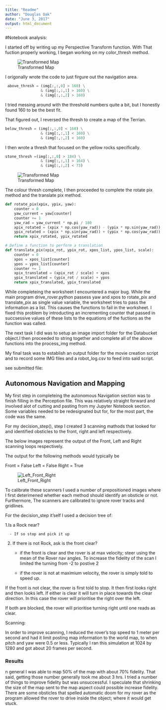 ```yaml
---
title: "Readme"
author: "Douglas Oak"
date: "June 3, 2017"
output: html_document
---
```


#Notebook analysis:

  I started off by writing up my Perspective Transform function. With That fuction properly working, I began working on my color_thresh method. 
  
  ![Transformed Map](Transform.png)
  
  I origonally wrote the code to just firgure out the navigation area. 
 
```python
 above_thresh = (img[:,:,0] > 160) \
                & (img[:,:,1] > 160) \
                & (img[:,:,2] > 160)
```

 I tried messing around with the threshold numbers quite a bit, but I honestly found 160 to be the best fit. 
  
  That figured out, I reversed the thresh to create a map of the Terrian. 
  
```python
below_thresh = (img[:,:,0] < 160) \
                & (img[:,:,1] < 160) \
                & (img[:,:,2] < 160)
```
  
  I then wrote a thresh that focused on the yellow rocks specifically.
  
  
```python
stone_thresh =(img[:,:,0] > 184) \
                & (img[:,:,1] > 164) \
                & (img[:,:,2] < 73)
```

 ![Transformed Map](Navigational_area.png)

The colour thresh complete, I then proceeded to complete the rotate pix method and the translate pix method.

```python
def rotate_pix(xpix, ypix, yaw):
    counter = 0
    yaw_current = yaw[counter]
    counter += 1
    yaw_rad = yaw_current * np.pi / 180    
    xpix_rotated = (xpix * np.cos(yaw_rad)) - (ypix * np.sin(yaw_rad))
    ypix_rotated = (xpix * np.sin(yaw_rad)) + (ypix * np.cos(yaw_rad))
    return xpix_rotated, ypix_rotated

# Define a function to perform a translation
def translate_pix(xpix_rot, ypix_rot, xpos_list, ypos_list, scale): 
    counter = 0
    xpos = xpos_list[counter]
    ypos = ypos_list[counter]
    counter += 1
    xpix_translated = (xpix_rot / scale) + xpos
    ypix_translated = (ypix_rot / scale) + ypos
    return xpix_translated, ypix_translated
```
While completeing the worksheet I encountered a major bug. While the main program drive_rover.python passess yaw and xpos to rotate_pix and translate_pix as single value variable, the worksheet tries to pass the information as a list. This causes the functions to fail in the worksheet. I fixed this problem by introducting an incrementing counter that passed in succsessive values of these lists to the equations of the fuctions as the function was called. 

The next task I did was to setup an image import folder for the Databucket object.I then proceeded to string together and complete all of the above functions into the process_img method.

My final task was to establish an output folder for the movie creation script and to record some IMG files and a robot_log.csv to feed into said script.

see submitted file:

## Autonomous Navigation and Mapping

My first step in completeing the autonomous Navigation section was to finish filling in the Perception file. This was relatively straight forward and involved alot of cutting and pasting from my Jupyter Notebook section. Some variables needed to be redesignated but for, for the most part, the code was the same.

For my decision_step(), step I created 3 scanning mathods that looked for and identified obsticles to the front, right and left respectively.

The below images represent the output of the Front, Left and Right scanning loops respectively. 

The output for the following methods would typically be 

Front = False
Left = False
Right = True

 ![Left_Front_Right](Front_Left_Right.png)
 
 To calibrate these scanners I used a number of prepositioned images where I first deterimened whether each method should identify an obsticle or not. Furthermore, The scanners are calibrated to ignore rover tracks and gridlines.
 
For the decision_step it'self I used a decision tree of:

1.Is a Rock near?
      
      - If so stop and pick it up

2. If there is not Rock, ask is the front clear?
      
      - if the front is clear and the rover is at max velocity; steer using the mean of the         Rover nav angles. To increase the fidelity of the scan I limited the turning from          -2 to postive 2
      
      - if the rover is not at maximium velocity, the rover is simply told to speed up.

If the front is not clear, the rover is first told to stop. It then first looks right and then looks left. If either is clear it will turn in place towards the clear direction. In this case the rover will prioritise the right over the left.

If both are blocked, the rover will prioritise turning right until one reads as clear.

Scanning: 

In order to improve scanning, I reduced the rover's top speed to 1 meter per second and had it limit posting map information to the world map, to when pitch and yaw were 0.5 or less. Typically I ran this simulation at 1024 by 1280 and got about 20 frames per second.

### Results

n general I was able to map 50% of the map with about 70% fidelity. That said, getting those number generally took me about 3 hrs. I tried a number of things to improve fidelity but was unsuccessful. I speculate that shrinking the size of the map sent to the map aspect could possible increase fidelity. There are some obsticles that spelled automatic doom for my rover as the program allowed the rover to drive inside the object; where it would get stuck.
      
      
